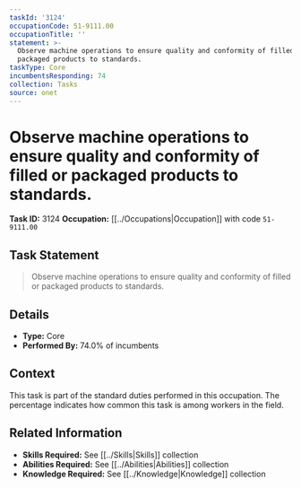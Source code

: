 ```yaml
---
taskId: '3124'
occupationCode: 51-9111.00
occupationTitle: ''
statement: >-
  Observe machine operations to ensure quality and conformity of filled or
  packaged products to standards.
taskType: Core
incumbentsResponding: 74
collection: Tasks
source: onet
---
```

# Observe machine operations to ensure quality and conformity of filled or packaged products to standards.

**Task ID:** 3124
**Occupation:** [[../Occupations|Occupation]] with code `51-9111.00`

## Task Statement

> Observe machine operations to ensure quality and conformity of filled or packaged products to standards.

## Details

- **Type:** Core
- **Performed By:** 74.0% of incumbents

## Context

This task is part of the standard duties performed in this occupation. The percentage indicates how common this task is among workers in the field.

## Related Information

- **Skills Required:** See [[../Skills|Skills]] collection
- **Abilities Required:** See [[../Abilities|Abilities]] collection
- **Knowledge Required:** See [[../Knowledge|Knowledge]] collection
